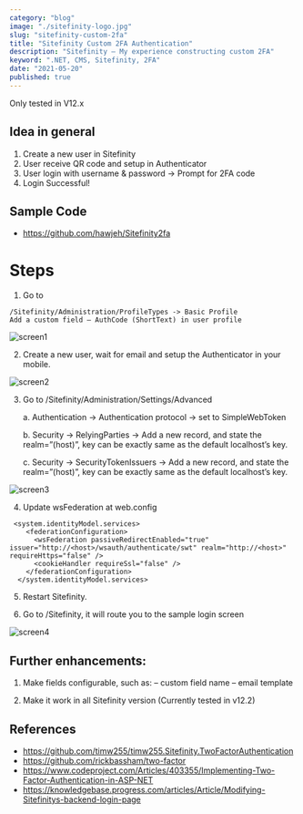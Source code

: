 ```yaml
---
category: "blog"
image: "./sitefinity-logo.jpg"
slug: "sitefinity-custom-2fa"
title: "Sitefinity Custom 2FA Authentication"
description: "Sitefinity – My experience constructing custom 2FA"
keyword: ".NET, CMS, Sitefinity, 2FA"
date: "2021-05-20"
published: true
---
```


Only tested in V12.x

## Idea in general

1. Create a new user in Sitefinity
2. User receive QR code and setup in Authenticator
3. User login with username & password -> Prompt for 2FA code
4. Login Successful!


## Sample Code

- https://github.com/hawjeh/Sitefinity2fa

# Steps

1. Go to 
```
/Sitefinity/Administration/ProfileTypes -> Basic Profile
Add a custom field – AuthCode (ShortText) in user profile
```

![screen1](./screen-1.png)

2. Create a new user, wait for email and setup the Authenticator in your mobile.

![screen2](./screen-2.png)

3. Go to /Sitefinity/Administration/Settings/Advanced

    a. Authentication -> Authentication protocol -> set to SimpleWebToken

    b. Security -> RelyingParties -> Add a new record, and state the realm=”(host)”, key can be exactly same as the default localhost’s key.
    
    c. Security -> SecurityTokenIssuers -> Add a new record, and state the realm=”(host)”, key can be exactly same as the default localhost’s key.

![screen3](./screen-3.png)

4. Update wsFederation at web.config

```
 <system.identityModel.services>
    <federationConfiguration>
      <wsFederation passiveRedirectEnabled="true" issuer="http://<host>/wsauth/authenticate/swt" realm="http://<host>" requireHttps="false" />
      <cookieHandler requireSsl="false" />
    </federationConfiguration>
  </system.identityModel.services>
```

5. Restart Sitefinity.

6. Go to /Sitefinity, it will route you to the sample login screen

![screen4](./screen-4.png)

## Further enhancements:

1. Make fields configurable, such as:
    – custom field name
    – email template

2. Make it work in all Sitefinity version (Currently tested in v12.2)

## References

- https://github.com/timw255/timw255.Sitefinity.TwoFactorAuthentication
- https://github.com/rickbassham/two-factor
- https://www.codeproject.com/Articles/403355/Implementing-Two-Factor-Authentication-in-ASP-NET
- https://knowledgebase.progress.com/articles/Article/Modifying-Sitefinitys-backend-login-page